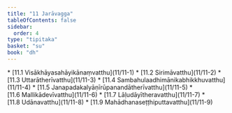 ```yaml
---
title: "11 Jarāvagga"
tableOfContents: false
sidebar:
  order: 4
type: "tipitaka"
basket: "su"
book: "dh"
---
```



<DynamicBreadcrumb />



<TableOfContents book="dh" section="11">
* [11.1 Visākhāyasahāyikānaṃvatthu](11/11-1)
* [11.2 Sirimāvatthu](11/11-2)
* [11.3 Uttarātherīvatthu](11/11-3)
* [11.4 Sambahulaadhimānikabhikkhuvatthu](11/11-4)
* [11.5 Janapadakalyāṇīrūpanandātherīvatthu](11/11-5)
* [11.6 Mallikādevīvatthu](11/11-6)
* [11.7 Lāḷudāyītheravatthu](11/11-7)
* [11.8 Udānavatthu](11/11-8)
* [11.9 Mahādhanaseṭṭhiputtavatthu](11/11-9)
</TableOfContents>